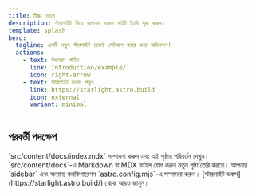 ```yaml
---
title: স্নিগ্ধা ওএস
description: স্টারলাইট দিয়ে আপনার ডকস সাইট তৈরি শুরু করুন।
template: splash
hero:
  tagline: একটি নতুন স্টারলাইট প্রজেক্ট সেটআপ করার জন্য অভিনন্দন!
  actions:
    - text: উদাহরণ গাইড
      link: introduction/example/
      icon: right-arrow
    - text: স্টারলাইট ডকস পড়ুন
      link: https://starlight.astro.build
      icon: external
      variant: minimal
---
```



## পরবর্তী পদক্ষেপ

<CardGrid stagger>
	<Card title="বিষয়বস্তু আপডেট করুন" icon="pencil">
		`src/content/docs/index.mdx` সম্পাদনা করুন এবং এই পৃষ্ঠায় পরিবর্তন দেখুন।
	</Card>
	<Card title="নতুন বিষয়বস্তু যোগ করুন" icon="add-document">
		`src/content/docs`-এ Markdown বা MDX ফাইল যোগ করুন নতুন পৃষ্ঠা তৈরি করতে।
	</Card>
	<Card title="আপনার সাইট কনফিগার করুন" icon="setting">
		আপনার `sidebar` এবং অন্যান্য কনফিগারেশন `astro.config.mjs`-এ সম্পাদনা করুন।
	</Card>
	<Card title="ডকস পড়ুন" icon="open-book">
		[স্টারলাইট ডকস](https://starlight.astro.build/) থেকে আরও জানুন।
	</Card>
</CardGrid>
